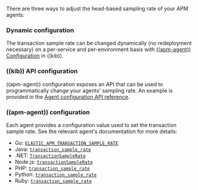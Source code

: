 

<div id="configure-head-based-sampling"></div>

There are three ways to adjust the head-based sampling rate of your APM agents:

### Dynamic configuration

The transaction sample rate can be changed dynamically (no redeployment necessary) on a per-service and per-environment
basis with [((apm-agent)) Configuration](((kibana-ref))/agent-configuration.html) in ((kib)).

### ((kib)) API configuration

((apm-agent)) configuration exposes an API that can be used to programmatically change
your agents' sampling rate.
An example is provided in the [Agent configuration API reference](((kibana-ref))/agent-config-api.html).

### ((apm-agent)) configuration

Each agent provides a configuration value used to set the transaction sample rate.
See the relevant agent's documentation for more details:

* Go: [`ELASTIC_APM_TRANSACTION_SAMPLE_RATE`](((apm-go-ref-v))/configuration.html#config-transaction-sample-rate)
* Java: [`transaction_sample_rate`](((apm-java-ref-v))/config-core.html#config-transaction-sample-rate)
* .NET: [`TransactionSampleRate`](((apm-dotnet-ref-v))/config-core.html#config-transaction-sample-rate)
* Node.js: [`transactionSampleRate`](((apm-node-ref-v))/configuration.html#transaction-sample-rate)
* PHP: [`transaction_sample_rate`](https://www.elastic.co/guide/en/apm/agent/php/${variables['apm-php-branch']}/configuration-reference.html#config-transaction-sample-rate)
* Python: [`transaction_sample_rate`](((apm-py-ref-v))/configuration.html#config-transaction-sample-rate)
* Ruby: [`transaction_sample_rate`](((apm-ruby-ref-v))/configuration.html#config-transaction-sample-rate)

